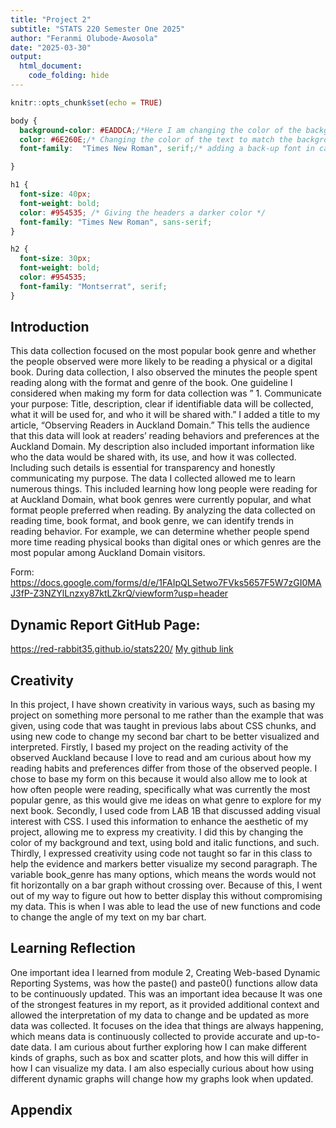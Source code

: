 ```yaml
---
title: "Project 2"
subtitle: "STATS 220 Semester One 2025"
author: "Feranmi Olubode-Awosola"
date: "2025-03-30"
output: 
  html_document:
    code_folding: hide
---
```


```r
knitr::opts_chunk$set(echo = TRUE)
```


```css
body {
  background-color: #EADDCA;/*Here I am changing the color of the background */
  color: #6E260E;/* Changing the color of the text to match the background */
  font-family:  "Times New Roman", serif;/* adding a back-up font in case the first fails */

}

h1 {
  font-size: 40px;
  font-weight: bold;
  color: #954535; /* Giving the headers a darker color */
  font-family: "Times New Roman", sans-serif;
}

h2 {
  font-size: 30px;
  font-weight: bold;
  color: #954535;
  font-family: "Montserrat", serif;
}
```


## Introduction

This data collection focused on the most popular book genre and whether the people observed were more likely to be reading a physical or a digital book. During data collection, I also observed the minutes the people spent reading along with the format and genre of the book. One guideline I considered when making my form for data collection was " 1. Communicate your purpose: Title, description, clear if identifiable data will be collected, what it will be used for, and who it will be shared with." I added a title to my article, "Observing Readers in Auckland Domain." This tells the audience that this data will look at readers' reading behaviors and preferences at the Auckland Domain. My description also included important information like who the data would be shared with, its use, and how it was collected. Including such details is essential for transparency and honestly communicating my purpose. The data I collected allowed me to learn numerous things. This included learning how long people were reading for at Auckland Domain, what book genres were currently popular, and what format people preferred when reading. By analyzing the data collected on reading time, book format, and book genre, we can identify trends in reading behavior. For example, we can determine whether people spend more time reading physical books than digital ones or which genres are the most popular among Auckland Domain visitors.

Form: <https://docs.google.com/forms/d/e/1FAIpQLSetwo7FVks5657F5W7zGI0MAJ3fP-Z3NZYlLnzxy87ktLZkrQ/viewform?usp=header>

## Dynamic Report GitHub Page:

<https://red-rabbit35.github.io/stats220/> [My github link](https://red-rabbit35.github.io/stats220/)

## Creativity

In this project, I have shown creativity in various ways, such as basing my project on something more personal to me rather than the example that was given, using code that was taught in previous labs about CSS chunks, and using new code to change my second bar chart to be better visualized and interpreted. Firstly, I based my project on the reading activity of the observed Auckland because I love to read and am curious about how my reading habits and preferences differ from those of the observed people. I chose to base my form on this because it would also allow me to look at how often people were reading, specifically what was currently the most popular genre, as this would give me ideas on what genre to explore for my next book. Secondly, I used code from LAB 1B that discussed adding visual interest with CSS. I used this information to enhance the aesthetic of my project, allowing me to express my creativity. I did this by changing the color of my background and text, using bold and italic functions, and such. Thirdly, I expressed creativity using code not taught so far in this class to help the evidence and markers better visualize my second paragraph. The variable book_genre has many options, which means the words would not fit horizontally on a bar graph without crossing over. Because of this, I went out of my way to figure out how to better display this without compromising my data. This is when I was able to lead the use of new functions and code to change the angle of my text on my bar chart.


## Learning Reflection

One important idea I learned from module 2, Creating Web-based Dynamic Reporting Systems, was how the paste() and paste0() functions allow data to be continuously updated. This was an important idea because It was one of the strongest features in my report, as it provided additional context and allowed the interpretation of my data to change and be updated as more data was collected. It focuses on the idea that things are always happening, which means data is continuously collected to provide accurate and up-to-date data. I am curious about further exploring how I can make different kinds of graphs, such as box and scatter plots, and how this will differ in how I can visualize my data. I am also especially curious about how using different dynamic graphs will change how my graphs look when updated.


## Appendix

```r

```

```r

```
